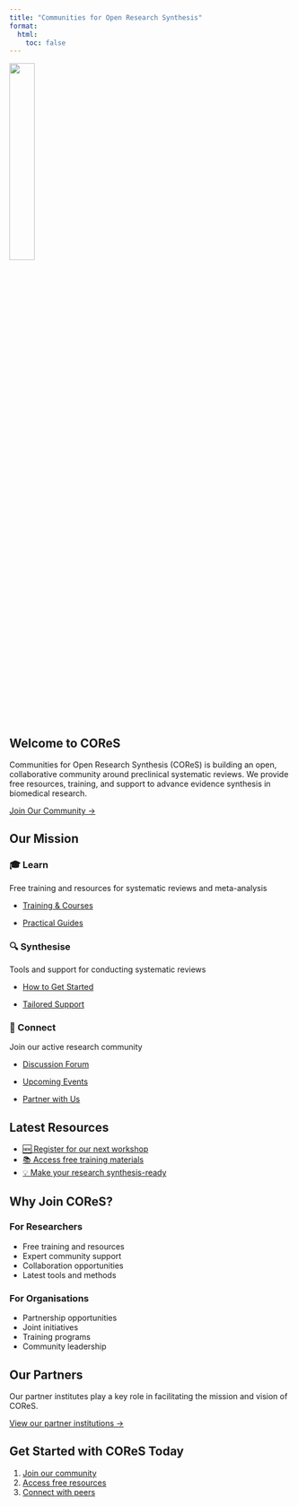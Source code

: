 ```yaml
---
title: "Communities for Open Research Synthesis"
format: 
  html:
    toc: false
---
```


![](/images/COReS-Logo-Basic.png#center){width=30% fig-align="center"}

::: hero-banner
# Welcome to COReS

Communities for Open Research Synthesis (COReS) is building an open, collaborative community around preclinical systematic reviews. We provide free resources, training, and support to advance evidence synthesis in biomedical research.

[Join Our Community →](join.qmd){.btn .btn-primary}
:::


## Our Mission

:::::: grid
::: g-col-4
### 🎓 Learn

Free training and resources for systematic reviews and meta-analysis

-   [Training & Courses](learn.qmd)

-   [Practical Guides](perform.qmd#conduct)

:::

::: g-col-4
### 🔍 Synthesise

Tools and support for conducting systematic reviews

-   [How to Get Started](perform.qmd#conduct)

-   [Tailored Support](perform.qmd#support)
:::

::: g-col-4
### 🤝 Connect

Join our active research community

-   [Discussion Forum](about-cores/using-zulip.qmd)

-   [Upcoming Events](events.qmd)

-   [Partner with Us](about-cores/become-partner.qmd)
:::
::::::

## Latest Resources

::: featured-resources
-   [🆕 Register for our next workshop](events.qmd)
-   [📚 Access free training materials](learn.qmd)
-   [💡 Make your research synthesis-ready](synthesis-ready.qmd)
:::

## Why Join COReS?

::::: grid
::: g-col-6
### For Researchers

-   Free training and resources
-   Expert community support
-   Collaboration opportunities
-   Latest tools and methods
:::

::: g-col-6
### For Organisations

-   Partnership opportunities
-   Joint initiatives
-   Training programs
-   Community leadership
:::
:::::



## Our Partners

Our partner institutes play a key role in facilitating the mission and vision of COReS. 

[View our partner institutions →](about-cores/partners.qmd)





::: callout-note
## Get Started with COReS Today

1.  [Join our community](join.qmd)
2.  [Access free resources](learn.qmd)
3.  [Connect with peers](about-cores/using-zulip.qmd)
:::